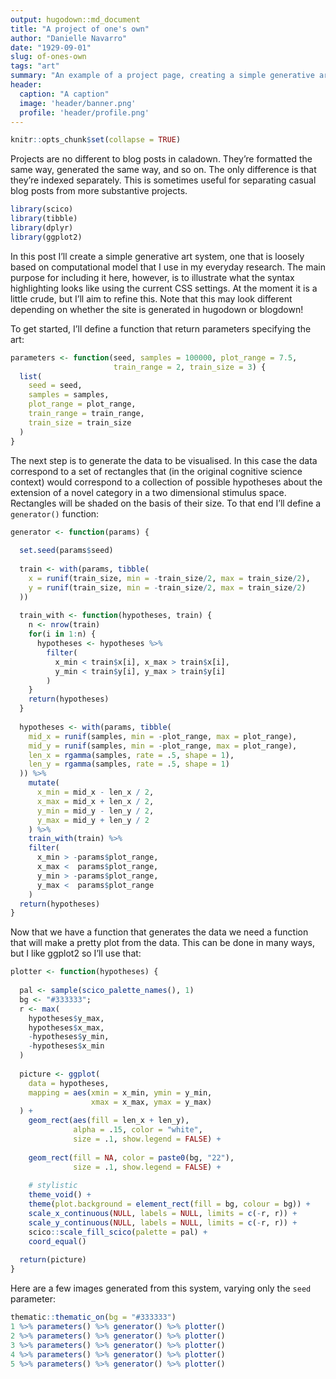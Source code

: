 ```yaml
---
output: hugodown::md_document
title: "A project of one's own"
author: "Danielle Navarro"
date: "1929-09-01"
slug: of-ones-own
tags: "art"
summary: "An example of a project page, creating a simple generative art system in R. There is more code on this page than elsewhere on the example site, which may be useful if you want to see what the syntax highlighting looks like for caladown sites."
header:
  caption: "A caption"
  image: 'header/banner.png'
  profile: 'header/profile.png'
---
```


```r
knitr::opts_chunk$set(collapse = TRUE)
```

Projects are no different to blog posts in caladown. They're formatted the same way, generated the same way, and so on. The only difference is that they're indexed separately. This is sometimes useful for separating casual blog posts from more substantive projects. 

```r
library(scico)
library(tibble)
library(dplyr)
library(ggplot2)
```

In this post I'll create a simple generative art system, one that is loosely based on computational model that I use in my everyday research. The main purpose for including it here, however, is to illustrate what the syntax highlighting looks like using the current CSS settings. At the moment it is a little crude, but I'll aim to refine this. Note that this may look different depending on whether the site is generated in hugodown or blogdown!

To get started, I'll define a function that return parameters specifying the art:

```r
parameters <- function(seed, samples = 100000, plot_range = 7.5,
                       train_range = 2, train_size = 3) {
  list(
    seed = seed,
    samples = samples,
    plot_range = plot_range,
    train_range = train_range,
    train_size = train_size
  )
}
```

The next step is to generate the data to be visualised. In this case the data correspond to a set of rectangles that (in the original cognitive science context) would correspond to a collection of possible hypotheses about the extension of a novel category in a two dimensional stimulus space. Rectangles will be shaded on the basis of their size. To that end I'll define a `generator()` function:

```r
generator <- function(params) {
  
  set.seed(params$seed)
  
  train <- with(params, tibble(
    x = runif(train_size, min = -train_size/2, max = train_size/2),
    y = runif(train_size, min = -train_size/2, max = train_size/2)
  ))
  
  train_with <- function(hypotheses, train) {
    n <- nrow(train)
    for(i in 1:n) {
      hypotheses <- hypotheses %>% 
        filter(
          x_min < train$x[i], x_max > train$x[i], 
          y_min < train$y[i], y_max > train$y[i]
        )
    }
    return(hypotheses)
  }
  
  hypotheses <- with(params, tibble(
    mid_x = runif(samples, min = -plot_range, max = plot_range), 
    mid_y = runif(samples, min = -plot_range, max = plot_range),
    len_x = rgamma(samples, rate = .5, shape = 1),
    len_y = rgamma(samples, rate = .5, shape = 1)
  )) %>%
    mutate(
      x_min = mid_x - len_x / 2, 
      x_max = mid_x + len_x / 2,
      y_min = mid_y - len_y / 2,
      y_max = mid_y + len_y / 2
    ) %>%
    train_with(train) %>%
    filter( 
      x_min > -params$plot_range, 
      x_max <  params$plot_range,
      y_min > -params$plot_range, 
      y_max <  params$plot_range
    )
  return(hypotheses)
}
```

Now that we have a function that generates the data we need a function that will make a pretty plot from the data. This can be done in many ways, but I like ggplot2 so I'll use that:


```r
plotter <- function(hypotheses) {
  
  pal <- sample(scico_palette_names(), 1)
  bg <- "#333333";
  r <- max(
    hypotheses$y_max,
    hypotheses$x_max, 
    -hypotheses$y_min,
    -hypotheses$x_min
  )
  
  picture <- ggplot(
    data = hypotheses, 
    mapping = aes(xmin = x_min, ymin = y_min, 
                  xmax = x_max, ymax = y_max)
  ) + 
    geom_rect(aes(fill = len_x + len_y), 
              alpha = .15, color = "white", 
              size = .1, show.legend = FALSE) + 
    
    geom_rect(fill = NA, color = paste0(bg, "22"), 
              size = .1, show.legend = FALSE) + 
    
    # stylistic
    theme_void() +
    theme(plot.background = element_rect(fill = bg, colour = bg)) + 
    scale_x_continuous(NULL, labels = NULL, limits = c(-r, r)) + 
    scale_y_continuous(NULL, labels = NULL, limits = c(-r, r)) + 
    scico::scale_fill_scico(palette = pal) +
    coord_equal() 
  
  return(picture)
}
```

Here are a few images generated from this system, varying only the `seed` parameter:

```r
thematic::thematic_on(bg = "#333333")
1 %>% parameters() %>% generator() %>% plotter()
2 %>% parameters() %>% generator() %>% plotter()
3 %>% parameters() %>% generator() %>% plotter()
4 %>% parameters() %>% generator() %>% plotter()
5 %>% parameters() %>% generator() %>% plotter()
```

